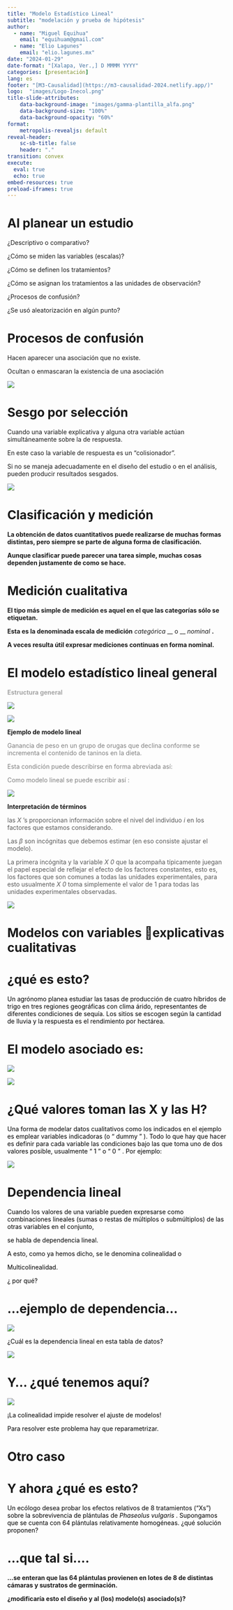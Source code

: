 ```yaml
---
title: "Modelo Estadístico Lineal"
subtitle: "modelación y prueba de hipótesis"
author: 
  - name: "Miguel Equihua"
    email: "equihuam@gmail.com"
  - name: "Elio Lagunes"
    email: "elio.lagunes.mx"
date: "2024-01-29"
date-format: "[Xalapa, Ver.,] D MMMM YYYY"
categories: [presentación]
lang: es
footer: "[M3-Causalidad](https://m3-causalidad-2024.netlify.app/)"
logo:  "images/Logo-Inecol.png"
title-slide-attributes:
    data-background-image: "images/gamma-plantilla_alfa.png"
    data-background-size: "100%"
    data-background-opacity: "60%"
format: 
    metropolis-revealjs: default
reveal-header:
    sc-sb-title: false
    header: "."
transition: convex
execute: 
  eval: true
  echo: true
embed-resources: true
preload-iframes: true
---
```


# Al planear un estudio

¿Descriptivo o comparativo?

¿Cómo se miden las variables (escalas)?

¿Cómo se definen los tratamientos?

¿Cómo se asignan los tratamientos a las unidades de observación?

¿Procesos de confusión?

¿Se usó aleatorización en algún punto?

# Procesos de confusión

Hacen aparecer una asociación que no existe.

Ocultan o enmascaran la existencia de una asociación

![](images%5Cclase_3%20-%20Modelo%20lineal0.png)

# Sesgo por selección

Cuando una variable explicativa y alguna otra variable actúan simultáneamente sobre la de respuesta.

En este caso la variable de respuesta es un “colisionador”.

Si no se maneja adecuadamente en el diseño del estudio o en el análisis, pueden producir resultados sesgados.

![](images%5Cclase_3%20-%20Modelo%20lineal1.png)

# Clasificación y medición

**La obtención de datos cuantitativos puede realizarse de muchas formas distintas, pero siempre se parte de alguna forma de clasificación.**

**Aunque clasificar puede parecer una tarea simple, muchas cosas dependen justamente de como se hace.**

# Medición cualitativa

**El tipo más simple de medición es aquel en el que las categorías sólo se etiquetan.**

**Esta es la denominada escala de medición** *categórica* \_\_ o \_\_ *nominal* **.**

**A veces resulta útil expresar mediciones continuas en forma nominal.**

# El modelo estadístico lineal general

[**Estructura general**]{style="color:#A5A5A5"}

![](images%5Cclase_3%20-%20Modelo%20lineal2.png)

![](images%5Cclase_3%20-%20Modelo%20lineal3.png)

**Ejemplo de modelo lineal**

[Ganancia de peso en un grupo de orugas que declina conforme se incrementa el contenido de taninos en la dieta.]{style="color:#7F7F7F"}

[Esta condición puede describirse en forma abreviada así:]{style="color:#7F7F7F"}

[Como modelo lineal se puede escribir así :]{style="color:#7F7F7F"}

![](images%5Cclase_3%20-%20Modelo%20lineal4.png)

**Interpretación de términos**

[las]{style="color:#595959"} [*X*]{style="color:#595959"} ['s proporcionan información sobre el nivel del individuo]{style="color:#595959"} [*i*]{style="color:#595959"} [en los factores que estamos considerando.]{style="color:#595959"}

[Las]{style="color:#595959"} [*β*]{style="color:#595959"} [son incógnitas que debemos estimar (en eso consiste ajustar el modelo).]{style="color:#595959"}

[La primera incógnita y la variable]{style="color:#595959"} [*X*]{style="color:#595959"} [*0*]{style="color:#595959"} [que la acompaña típicamente juegan el papel especial de reflejar el efecto de los factores constantes, esto es, los factores que son comunes a todas las unidades experimentales, para esto usualmente]{style="color:#595959"} [*X*]{style="color:#595959"} [*0*]{style="color:#595959"} [toma simplemente el valor de 1 para todas las unidades experimentales observadas.]{style="color:#595959"}

![](images%5Cclase_3%20-%20Modelo%20lineal5.png)

# Modelos con variables explicativas cualitativas

# ¿qué es esto?

[Un agrónomo planea estudiar las tasas de producción de cuatro híbridos de trigo en tres regiones geográficas con clima árido, representantes de diferentes condiciones de sequía. Los sitios se escogen según la cantidad de lluvia y la respuesta es el rendimiento por hectárea.]{style="color:#000000"}

# El modelo asociado es:

![](images%5Cclase_3%20-%20Modelo%20lineal6.png)

![](images%5Cclase_3%20-%20Modelo%20lineal7.png)

# ¿Qué valores toman las X y las H?

[Una forma de modelar datos cualitativos como los indicados en el ejemplo es emplear variables indicadoras (o]{style="color:#000000"} [“]{style="color:#000000"} [dummy]{style="color:#000000"} [”]{style="color:#000000"} [). Todo lo que hay que hacer es definir para cada variable las condiciones bajo las que toma uno de dos valores posible, usualmente]{style="color:#000000"} [“]{style="color:#000000"} [1]{style="color:#000000"} [”]{style="color:#000000"} [o]{style="color:#000000"} [“]{style="color:#000000"} [0]{style="color:#000000"} [”]{style="color:#000000"} [. Por ejemplo:]{style="color:#000000"}

![](images%5Cclase_3%20-%20Modelo%20lineal8.png)

# Dependencia lineal

[Cuando los valores de una variable pueden expresarse como combinaciones lineales (sumas o restas de múltiplos o submúltiplos) de las otras variables en el conjunto,]{style="color:#000000"}

[se habla de dependencia lineal.]{style="color:#000000"}

[A esto, como ya hemos dicho, se le denomina colinealidad o]{style="color:#000000"}

[Multicolinealidad.]{style="color:#000000"}

[¿]{style="color:#000000"} [por qué?]{style="color:#000000"}

# ...ejemplo de dependencia...

![](images%5Cclase_3%20-%20Modelo%20lineal9.png)

[¿Cuál es la dependencia lineal en esta tabla de datos?]{style="color:#000000"}

![](images%5Cclase_3%20-%20Modelo%20lineal10.png)

# Y... ¿qué tenemos aquí?

![](images%5Cclase_3%20-%20Modelo%20lineal11.png)

[¡La colinealidad impide resolver el ajuste de modelos!]{style="color:#000000"}

[Para resolver este problema hay que reparametrizar.]{style="color:#000000"}

# Otro caso

# Y ahora ¿qué es esto?

[Un ecólogo desea probar los efectos relativos de 8 tratamientos (“Xs”) sobre la sobrevivencia de plántulas de]{style="color:#000000"} [*Phaseolus vulgaris*]{style="color:#000000"} [. Supongamos que se cuenta con 64 plántulas relativamente homogéneas. ¿qué solución proponen?]{style="color:#000000"}

# ...que tal si....

**...se enteran que las 64 plántulas provienen en lotes de 8 de distintas cámaras y sustratos de germinación.**

**¿modificaría esto el diseño y al (los) modelo(s) asociado(s)?**
